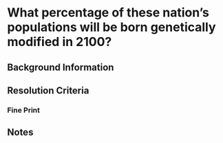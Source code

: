 
# What percentage of these nation's populations will be born genetically modified in 2100?

## Background Information

## Resolution Criteria

### Fine Print

## Notes
